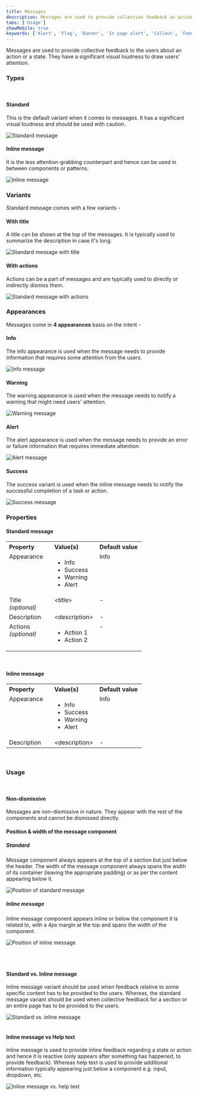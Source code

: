 ```yaml
---
title: Messages
description: Messages are used to provide collective feedback an action or a state.
tabs: ['Usage']
showMobile: true
keywords: ['Alert', 'Flag', 'Banner', 'In page alert', 'Callout', 'Feedback', 'Notice']
---
```


Messages are used to provide collective feedback to the users about an action or a state. They have a significant visual loudness to draw users’ attention.

### Types
<br/>

#### Standard
This is the default variant when it comes to messages. It has a significant visual loudness and should be used with caution.

![Standard message](./images/messages-1.png)

#### Inline message
It is the less attention-grabbing counterpart and hence can be used in between components or patterns.

![Inline message](./images/messages-2.png)

### Variants

Standard message comes with a few variants -
#### With title
A title can be shown at the top of the messages. It is typically used to summarize the description in case it's long.

![Standard message with title](./images/messages-3.png)

#### With actions
Actions can be a part of messages and are typically used to directly or indirectly dismiss them.

![Standard message with actions](./images/messages-4.png)

### Appearances
Messages come in **4 appearances** basis on the intent -

#### Info
The info appearance is used when the message needs to provide information that requires some attention from the users.

![Info message](./images/messages-5.png)


#### Warning
The warning appearance is used when the message needs to notify a warning that might need users' attention.

![Warning message](./images/messages-6.png)


#### Alert
The alert appearance is used when the message needs to provide an error or failure information that requires immediate attention.

![Alert message](./images/messages-7.png)


#### Success
The success variant is used when the inline message needs to notify the successful completion of a task or action.

![Success message](./images/messages-8.png)


### Properties
#### Standard message
<table style="width: 100%">
  <tbody>
    <tr>
      <th style="width:33%; text-align: left;">Property</th>
      <th style="width:33%; text-align: left;">Value(s)</th>
      <th style="width:33%; text-align: left;">Default value</th>
    </tr>
    <tr style="vertical-align: top">
      <td>Appearance</td>
      <td>
          <ul>
              <li>Info</li>
              <li>Success</li>
              <li>Warning</li>
              <li>Alert</li>
          </ul>
      </td>
      <td>Info</td>
    </tr>
    <tr style="vertical-align: top">
      <td>Title<br/><em>(optional)</em></td>
      <td>&#60;title&#62;</td>
      <td>-</td>
    </tr>
    <tr style="vertical-align: top">
      <td>Description</td>
      <td>&#60;description&#62;</td>
      <td>-</td>
    </tr>
    <tr style="vertical-align: top">
      <td>Actions<br/><em>(optional)</em></td>
      <td>
          <ul>
              <li>Action 1</li>
              <li>Action 2</li>
          </ul>
      </td>
      <td>-</td>
    </tr>
  </tbody>
</table>
<br/>

#### Inline message
<table style="width: 100%">
  <tbody>
    <tr>
      <th style="width:33%; text-align: left;">Property</th>
      <th style="width:33%; text-align: left;">Value(s)</th>
      <th style="width:33%; text-align: left;">Default value</th>
    </tr>
    <tr style="vertical-align: top">
      <td>Appearance</td>
      <td>
          <ul>
              <li>Info</li>
              <li>Success</li>
              <li>Warning</li>
              <li>Alert</li>
          </ul>
      </td>
      <td>Info</td>
    </tr>
    <tr style="vertical-align: top">
      <td>Description</td>
      <td>&#60;description&#62;</td>
      <td>-</td>
    </tr>
  </tbody>
</table>
<br/>

### Usage
<br/>

#### Non-dismissive
Messages are non-dismissive in nature. They appear with the rest of the components and cannot be dismissed directly.

#### Position & width of the message component

##### Standard
Message component always appears at the top of a section but just below the header. The width of the message component always spans the width of its container (leaving the appropriate padding) or as per the content appearing below it.

![Position of standard message](./images/messages-9.png)
<br/>

##### Inline message
Inline message component appears inline or below the component it is related to, with a 4px margin at the top and spans the width of the component.

![Position of inline message](./images/messages-10.png)

<br/>
<br/>

#### Standard vs. Inline message
Inline message variant should be used when feedback relative to some specific content has to be provided to the users. Whereas, the standard message variant should be used when collective feedback for a section or an entire page has to be provided to the users.

![Standard vs. inline message](./images/messages-11.png)
<br/>
<br/>

#### Inline message vs Help text
Inline message is used to provide inline feedback regarding a state or action and hence it is reactive (only appears after something has happened, to provide feedback). Whereas help text is used to provide additional information typically appearing just below a component e.g. input, dropdown, etc.

![Inline message vs. help text](./images/messages-12.png)

